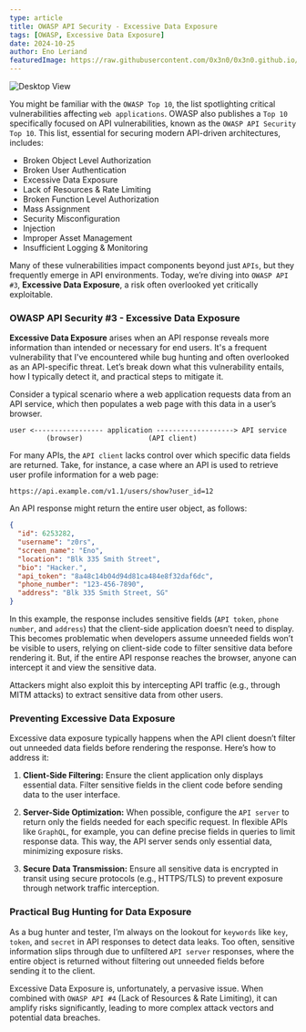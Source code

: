```yaml
---
type: article
title: OWASP API Security - Excessive Data Exposure
tags: [OWASP, Excessive Data Exposure]
date: 2024-10-25
author: Eno Leriand
featuredImage: https://raw.githubusercontent.com/0x3n0/0x3n0.github.io/master/assets/img/blogging/owasp.jpg
---
```


![Desktop View](https://raw.githubusercontent.com/0x3n0/0x3n0.github.io/master/assets/img/blogging/owasp.jpg)

You might be familiar with the `OWASP Top 10`, the list spotlighting critical vulnerabilities affecting `web applications`. OWASP also publishes a `Top 10` specifically focused on API vulnerabilities, known as the `OWASP API Security Top 10`. This list, essential for securing modern API-driven architectures, includes:

- Broken Object Level Authorization 
- Broken User Authentication
- Excessive Data Exposure
- Lack of Resources & Rate Limiting
- Broken Function Level Authorization
- Mass Assignment
- Security Misconfiguration 
- Injection
- Improper Asset Management
- Insufficient Logging & Monitoring

Many of these vulnerabilities impact components beyond just `APIs`, but they frequently emerge in API environments. Today, we’re diving into `OWASP API #3`, **Excessive Data Exposure**, a risk often overlooked yet critically exploitable.

### OWASP API Security #3 - Excessive Data Exposure

**Excessive Data Exposure** arises when an API response reveals more information than intended or necessary for end users. It's a frequent vulnerability that I've encountered while bug hunting and often overlooked as an API-specific threat. Let’s break down what this vulnerability entails, how I typically detect it, and practical steps to mitigate it.

Consider a typical scenario where a web application requests data from an API service, which then populates a web page with this data in a user’s browser.

```
user <----------------- application -------------------> API service
         (browser)                (API client) 
```

For many APIs, the `API client` lacks control over which specific data fields are returned. Take, for instance, a case where an API is used to retrieve user profile information for a web page:

```
https://api.example.com/v1.1/users/show?user_id=12
```

An API response might return the entire user object, as follows:

```json
{ 
  "id": 6253282, 
  "username": "z0rs", 
  "screen_name": "Eno", 
  "location": "Blk 335 Smith Street", 
  "bio": "Hacker.",
  "api_token": "8a48c14b04d94d81ca484e8f32daf6dc", 
  "phone_number": "123-456-7890", 
  "address": "Blk 335 Smith Street, SG" 
}
```

In this example, the response includes sensitive fields (`API token`, `phone number`, and `address`) that the client-side application doesn’t need to display. This becomes problematic when developers assume unneeded fields won’t be visible to users, relying on client-side code to filter sensitive data before rendering it. But, if the entire API response reaches the browser, anyone can intercept it and view the sensitive data. 

Attackers might also exploit this by intercepting API traffic (e.g., through MITM attacks) to extract sensitive data from other users.

### Preventing Excessive Data Exposure

Excessive data exposure typically happens when the API client doesn’t filter out unneeded data fields before rendering the response. Here’s how to address it:

1. **Client-Side Filtering:** Ensure the client application only displays essential data. Filter sensitive fields in the client code before sending data to the user interface.

2. **Server-Side Optimization:** When possible, configure the `API server` to return only the fields needed for each specific request. In flexible APIs like `GraphQL`, for example, you can define precise fields in queries to limit response data. This way, the API server sends only essential data, minimizing exposure risks.

3. **Secure Data Transmission:** Ensure all sensitive data is encrypted in transit using secure protocols (e.g., HTTPS/TLS) to prevent exposure through network traffic interception.

### Practical Bug Hunting for Data Exposure

As a bug hunter and tester, I’m always on the lookout for `keywords` like `key`, `token`, and `secret` in API responses to detect data leaks. Too often, sensitive information slips through due to unfiltered `API server` responses, where the entire object is returned without filtering out unneeded fields before sending it to the client.

Excessive Data Exposure is, unfortunately, a pervasive issue. When combined with `OWASP API #4` (Lack of Resources & Rate Limiting), it can amplify risks significantly, leading to more complex attack vectors and potential data breaches.
